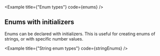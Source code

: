 
<Example
  title={"Enum types"}
  code={enums}
/>

## Enums with initializers

Enums can be declared with initializers. This is useful for creating enums of strings, or with specific number values.

<Example
  title={"String enum types"}
  code={stringEnums}
/>
